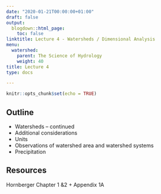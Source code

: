 ```yaml
---
date: "2020-01-21T00:00:00+01:00"
draft: false
output:
  blogdown::html_page:
    toc: false
linktitle: Lecture 4 - Watersheds / Dimensional Analysis
menu:
  watershed:
    parent: The Science of Hydrology
    weight: 40
title: Lecture 4
type: docs

---
```


```r
knitr::opts_chunk$set(echo = TRUE)
```

## Outline

- Watersheds – continued
- Additional considerations
- Units
- Observations of watershed area and watershed systems
- Precipitation

## Resources
Hornberger Chapter 1 &2 + Appendix 1A

